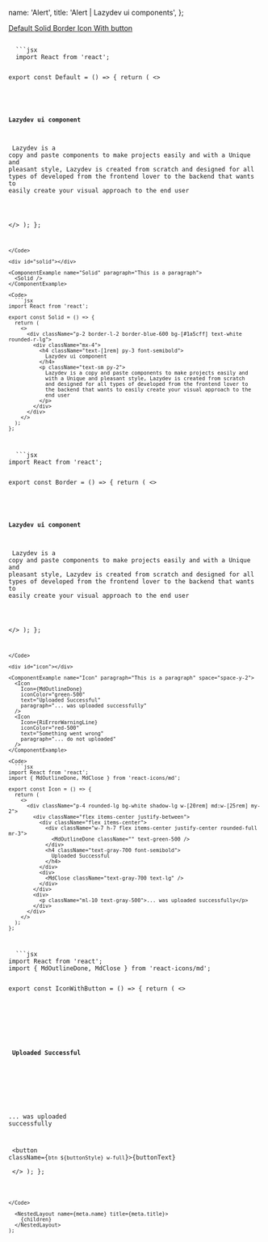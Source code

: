 


  name: 'Alert',
  title: 'Alert | Lazydev ui components',
};


<SidebarLink>
  <a href="#default" className="text-right">
    Default
  </a>
  <a href="#solid" className="text-right">
    Solid
  </a>
  <a href="#border" className="text-right">
    Border
  </a>
  <a href="#icon" className="text-right">
    Icon
  </a>
  <a href="#iconWithButton" className="text-right">
    With button
  </a>
</SidebarLink>

<PrevAndNext
  leftPath="/docs/components/button"
  rightPath="/docs/components/loading"
/>

<div id="default"></div>

<ComponentExample name="Default" paragraph="This is a paragraph">
  <Default />
</ComponentExample>

<Code>
  ```jsx
  import React from 'react';

export const Default = () => {
  return (
    <>
      <div className="p-2 border-l-2 border-blue-600 bg-[#1e2639] text-blue-600 rounded-r-lg">
        <div className="mx-4">
          <h4 className="text-[1rem] py-3 font-semibold">
            Lazydev ui component
          </h4>
          <p className="text-sm py-1">
            Lazydev is a copy and paste components to make projects easily and
            with a Unique and pleasant style, Lazydev is created from scratch
            and designed for all types of developed from the frontend lover to
            the backend that wants to easily create your visual approach to the
            end user
          </p>
        </div>
      </div>
    </>
  );
};
````
</Code>

<div id="solid"></div>

<ComponentExample name="Solid" paragraph="This is a paragraph">
  <Solid />
</ComponentExample>

<Code>
  ```jsx
import React from 'react';

export const Solid = () => {
  return (
    <>
      <div className="p-2 border-l-2 border-blue-600 bg-[#1a5cff] text-white rounded-r-lg">
        <div className="mx-4">
          <h4 className="text-[1rem] py-3 font-semibold">
            Lazydev ui component
          </h4>
          <p className="text-sm py-2">
            Lazydev is a copy and paste components to make projects easily and
            with a Unique and pleasant style, Lazydev is created from scratch
            and designed for all types of developed from the frontend lover to
            the backend that wants to easily create your visual approach to the
            end user
          </p>
        </div>
      </div>
    </>
  );
};
````

</Code>

<div id="border"></div>

<ComponentExample name="Border" paragraph="This is a paragraph">
  <Border />
</ComponentExample>

<Code>
  ```jsx
import React from 'react';

export const Border = () => {
  return (
    <>
      <div className="p-2 border-2 border-blue-600 bg-transparent text-blue-600 rounded-r-lg mx-8">
        <div className="mx-4">
          <h4 className="text-[1rem] py-3 font-semibold">
            Lazydev ui component
          </h4>
          <p className="text-sm py-2">
            Lazydev is a copy and paste components to make projects easily and
            with a Unique and pleasant style, Lazydev is created from scratch
            and designed for all types of developed from the frontend lover to
            the backend that wants to easily create your visual approach to the
            end user
          </p>
        </div>
      </div>
    </>
  );
};
````
</Code>

<div id="icon"></div>

<ComponentExample name="Icon" paragraph="This is a paragraph" space="space-y-2">
  <Icon
    Icon={MdOutlineDone}
    iconColor="green-500"
    text="Uploaded Successful"
    paragraph="... was uploaded successfully"
  />
  <Icon
    Icon={RiErrorWarningLine}
    iconColor="red-500"
    text="Something went wrong"
    paragraph="... do not uploaded"
  />
</ComponentExample>

<Code>
  ```jsx
import React from 'react';
import { MdOutlineDone, MdClose } from 'react-icons/md';

export const Icon = () => {
  return (
    <>
      <div className="p-4 rounded-lg bg-white shadow-lg w-[20rem] md:w-[25rem] my-2">
        <div className="flex items-center justify-between">
          <div className="flex items-center">
            <div className="w-7 h-7 flex items-center justify-center rounded-full mr-3">
              <MdOutlineDone className="" text-green-500 />
            </div>
            <h4 className="text-gray-700 font-semibold">
              Uploaded Successful
            </h4>
          </div>
          <div>
            <MdClose className="text-gray-700 text-lg" />
          </div>
        </div>
        <div>
          <p className="ml-10 text-gray-500">... was uploaded successfully</p>
        </div>
      </div>
    </>
  );
};

````
</Code>

<div id="iconWithButton"></div>

<ComponentExample name="Icon with Button" paragraph="This is a paragraph" space="space-y-2">
  <IconWithButton
    Icon={MdOutlineDone}
    iconColor="green-500"
    buttonText="Everything is ok"
    buttonStyle="btn__primary"
    text="Uploaded Successful"
    paragraph="... was uploaded successfully"
  />
  <IconWithButton
    Icon={RiErrorWarningLine}
    iconColor="red-500"
    buttonText="Try again"
    buttonStyle="btn bg-[#ff4757] text-xs md:text-sm text-white hover:drop-shadow-2xl hover:-translate-y-1"
    text="Something went wrong"
    paragraph="... do not uploaded"
  />
</ComponentExample>

<Code>
  ```jsx
import React from 'react';
import { MdOutlineDone, MdClose } from 'react-icons/md';

export const IconWithButton = () => {
  return (
    <>
      <div className="p-4 rounded-lg bg-white shadow-lg w-[20rem] md:w-[25rem] my-2">
        <div className="flex items-center justify-between">
          <div className="flex items-center">
            <div className="w-7 h-7 flex items-center justify-center rounded-full mr-3">
              <MdOutlineDone className="" text-green-500 />
            </div>
            <h4 className="text-gray-700 font-semibold">
              Uploaded Successful
            </h4>
          </div>
          <div>
            <MdClose className="text-gray-700 text-lg" />
          </div>
        </div>
        <div>
          <p className="ml-10 text-gray-500">... was uploaded successfully</p>
        </div>
        <div className='my-2'>
            <button className={`btn ${buttonStyle} w-full`}>{buttonText}</button>
        </div>
      </div>
    </>
  );
};

````

</Code>

  <NestedLayout name={meta.name} title={meta.title}>
    {children}
  </NestedLayout>
);
